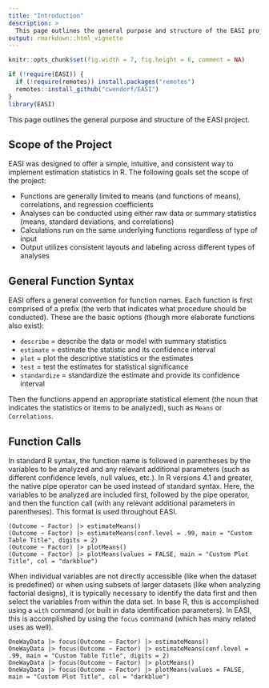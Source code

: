 ```yaml
---
title: "Introduction"
description: >
  This page outlines the general purpose and structure of the EASI project.
output: rmarkdown::html_vignette
---
```


```r
knitr::opts_chunk$set(fig.width = 7, fig.height = 6, comment = NA)
```

```r
if (!require(EASI)) {
  if (!require(remotes)) install.packages("remotes")
  remotes::install_github("cwendorf/EASI")
}
library(EASI)
```

This page outlines the general purpose and structure of the EASI project.

## Scope of the Project

EASI was designed to offer a simple, intuitive, and consistent way to implement estimation statistics in R. The following goals set the scope of the project:

- Functions are generally limited to means (and functions of means), correlations, and regression coefficients
- Analyses can be conducted using either raw data or summary statistics (means, standard deviations, and correlations)
- Calculations run on the same underlying functions regardless of type of input
- Output utilizes consistent layouts and labeling across different types of analyses

## General Function Syntax

EASI offers a general convention for function names. Each function is first comprised of a prefix (the verb that indicates what procedure should be conducted). These are the basic options (though more elaborate functions also exist):

- `describe` = describe the data or model with summary statistics
- `estimate` = estimate the statistic and its confidence interval
- `plot` = plot the descriptive statistics or the estimates
- `test` = test the estimates for statistical significance
- `standardize` = standardize the estimate and provide its confidence interval

Then the functions append an appropriate statistical element (the noun that indicates the statistics or items to be analyzed), such as `Means` or `Correlations`.

## Function Calls

In standard R syntax, the function name is followed in parentheses by the variables to be analyzed and any relevant additional parameters (such as different confidence levels, null values, etc.). In R versions 4.1 and greater, the native pipe operator can be used instead of standard syntax. Here, the variables to be analyzed are included first, followed by the pipe operator, and then the function call (with any relevant additional parameters in parentheses). This format is used throughout EASI.

```
(Outcome ~ Factor) |> estimateMeans()
(Outcome ~ Factor) |> estimateMeans(conf.level = .99, main = "Custom Table Title", digits = 2)
(Outcome ~ Factor) |> plotMeans()
(Outcome ~ Factor) |> plotMeans(values = FALSE, main = "Custom Plot Title", col = "darkblue")
```

When individual variables are not directly accessible (like when the dataset is predefined) or when using subsets of larger datasets (like when analyzing factorial designs), it is typically necessary to identify the data first and then select the variables from within the data set. In base R, this is accomplished using a `with` command (or built in data identification parameters). In EASI, this is accomplished by using the `focus` command (which has many related uses as well).

```
OneWayData |> focus(Outcome ~ Factor) |> estimateMeans()
OneWayData |> focus(Outcome ~ Factor) |> estimateMeans(conf.level = .99, main = "Custom Table Title", digits = 2)
OneWayData |> focus(Outcome ~ Factor) |> plotMeans()
OneWayData |> focus(Outcome ~ Factor) |> plotMeans(values = FALSE, main = "Custom Plot Title", col = "darkblue")
```
